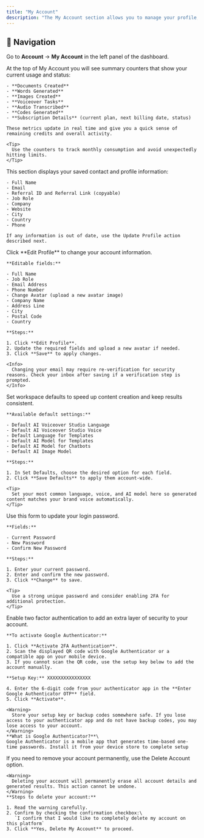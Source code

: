 ```yaml
---
title: "My Account"
description: "The My Account section allows you to manage your profile, security, preferences, and subscription details in one place."
---
```


## 📍 Navigation

Go to **Account** → **My Account** in the left panel of the dashboard.

<Steps>
  <Step title="Account overview">
    At the top of My Account you will see summary counters that show your current usage and status:

    - **Documents Created**
    - **Words Generated**
    - **Images Created**
    - **Voiceover Tasks**
    - **Audio Transcribed**
    - **Codes Generated**
    - **Subscription Details** (current plan, next billing date, status)

    These metrics update in real time and give you a quick sense of remaining credits and overall activity.

    <Tip>
      Use the counters to track monthly consumption and avoid unexpectedly hitting limits.
    </Tip>
  </Step>
  <Step title="Personal details">
    This section displays your saved contact and profile information:

    - Full Name
    - Email
    - Referral ID and Referral Link (copyable)
    - Job Role
    - Company
    - Website
    - City
    - Country
    - Phone

    If any information is out of date, use the Update Profile action described next.
  </Step>
  <Step title="Update profile">
    Click **Edit Profile** to change your account information.

    **Editable fields:**

    - Full Name
    - Job Role
    - Email Address
    - Phone Number
    - Change Avatar (upload a new avatar image)
    - Company Name
    - Address Line
    - City
    - Postal Code
    - Country

    **Steps:**

    1. Click **Edit Profile**.
    2. Update the required fields and upload a new avatar if needed.
    3. Click **Save** to apply changes.

    <Info>
      Changing your email may require re-verification for security reasons. Check your inbox after saving if a verification step is prompted.
    </Info>
  </Step>
  <Step title="Set defaults">
    Set workspace defaults to speed up content creation and keep results consistent.

    **Available default settings:**

    - Default AI Voiceover Studio Language
    - Default AI Voiceover Studio Voice
    - Default Language for Templates
    - Default AI Model for Templates
    - Default AI Model for Chatbots
    - Default AI Image Model

    **Steps:**

    1. In Set Defaults, choose the desired option for each field.
    2. Click **Save Defaults** to apply them account-wide.

    <Tip>
      Set your most common language, voice, and AI model here so generated content matches your brand voice automatically.
    </Tip>
  </Step>
  <Step title="Change password">
    Use this form to update your login password.

    **Fields:**

    - Current Password
    - New Password
    - Confirm New Password

    **Steps:**

    1. Enter your current password.
    2. Enter and confirm the new password.
    3. Click **Change** to save.

    <Tip>
      Use a strong unique password and consider enabling 2FA for additional protection.
    </Tip>
  </Step>
  <Step title="2FA authentication">
    Enable two factor authentication to add an extra layer of security to your account.

    **To activate Google Authenticator:**

    1. Click **Activate 2FA Authentication**.
    2. Scan the displayed QR code with Google Authenticator or a compatible app on your mobile device.
    3. If you cannot scan the QR code, use the setup key below to add the account manually.

    **Setup Key:** XXXXXXXXXXXXXXXX

    4. Enter the 6-digit code from your authenticator app in the **Enter Google Authenticator OTP** field.
    5. Click **Activate**.

    <Warning>
      Store your setup key or backup codes somewhere safe. If you lose access to your authenticator app and do not have backup codes, you may lose access to your account.
    </Warning>
    **What is Google Authenticator?**\
    Google Authenticator is a mobile app that generates time-based one-time passwords. Install it from your device store to complete setup
  </Step>
  <Step title="Delete account">
    If you need to remove your account permanently, use the Delete Account option.

    <Warning>
      Deleting your account will permanently erase all account details and generated results. This action cannot be undone.
    </Warning>
    **Steps to delete your account:**

    1. Read the warning carefully.
    2. Confirm by checking the confirmation checkbox:\
       `I confirm that I would like to completely delete my account on this platform`
    3. Click **Yes, Delete My Account** to proceed.
  </Step>
</Steps>